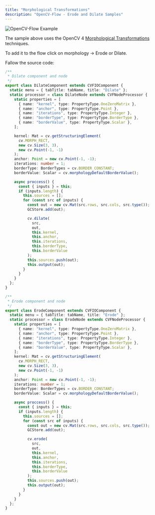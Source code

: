 ```yaml
---
title: "Morphological Transformations"
description: "OpenCV-Flow - Erode and Dilate Samples"
---
```


![![OpenCV-Flow Example](./assets/morphology.jpeg)](http://opencvflow.org/img/docs/v_0/assets/samples/morphology.gif)

The sample above uses the OpenCV 4 [Morphological Transformations](https://docs.opencv.org/4.x/d9/d61/tutorial_py_morphological_ops.html) techniques.

To add it to the flow click on morphology -> Erode or Dilate.

Fallow the source code:

```typescript
/**
 * Dilate component and node
 */
export class DilateComponent extends CVFIOComponent {
  static menu = { tabTitle: tabName, title: "Dilate" };
  static processor = class DilateNode extends CVFNodeProcessor {
    static properties = [
      { name: "kernel", type: PropertyType.OneZeroMatrix },
      { name: "anchor", type: PropertyType.Point },
      { name: "iterations", type: PropertyType.Integer },
      { name: "borderType", type: PropertyType.BorderType },
      { name: "borderValue", type: PropertyType.Scalar },
    ];

    kernel: Mat = cv.getStructuringElement(
      cv.MORPH_RECT,
      new cv.Size(3, 3),
      new cv.Point(-1, -1)
    );
    anchor: Point = new cv.Point(-1, -1);
    iterations: number = 1;
    borderType: BorderTypes = cv.BORDER_CONSTANT;
    borderValue: Scalar = cv.morphologyDefaultBorderValue();

    async proccess() {
      const { inputs } = this;
      if (inputs.length) {
        this.sources = [];
        for (const src of inputs) {
          const out = new cv.Mat(src.rows, src.cols, src.type());
          GCStore.add(out);

          cv.dilate(
            src,
            out,
            this.kernel,
            this.anchor,
            this.iterations,
            this.borderType,
            this.borderValue
          );
          this.sources.push(out);
          this.output(out);
        }
      }
    }
  };
}

/**
 * Erode component and node
 */
export class ErodeComponent extends CVFIOComponent {
  static menu = { tabTitle: tabName, title: "Erode" };
  static processor = class ErodeNode extends CVFNodeProcessor {
    static properties = [
      { name: "kernel", type: PropertyType.OneZeroMatrix },
      { name: "anchor", type: PropertyType.Point },
      { name: "iterations", type: PropertyType.Integer },
      { name: "borderType", type: PropertyType.BorderType },
      { name: "borderValue", type: PropertyType.Scalar },
    ];
    kernel: Mat = cv.getStructuringElement(
      cv.MORPH_RECT,
      new cv.Size(3, 3),
      new cv.Point(-1, -1)
    );
    anchor: Point = new cv.Point(-1, -1);
    iterations: number = 1;
    borderType: BorderTypes = cv.BORDER_CONSTANT;
    borderValue: Scalar = cv.morphologyDefaultBorderValue();

    async proccess() {
      const { inputs } = this;
      if (inputs.length) {
        this.sources = [];
        for (const src of inputs) {
          const out = new cv.Mat(src.rows, src.cols, src.type());
          GCStore.add(out);

          cv.erode(
            src,
            out,
            this.kernel,
            this.anchor,
            this.iterations,
            this.borderType,
            this.borderValue
          );
          this.sources.push(out);
          this.output(out);
        }
      }
    }
  };
}
```

